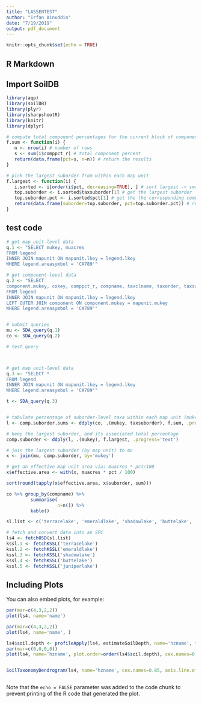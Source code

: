 ```yaml
---
title: "LASSENTEST"
author: "Irfan Ainuddin"
date: "7/19/2019"
output: pdf_document
---
```


```r
knitr::opts_chunk$set(echo = TRUE)
```

## R Markdown

## Import SoilDB
```r
library(aqp)
library(soilDB)
library(plyr)
library(sharpshootR)
library(knitr)
library(dplyr)
```

```r
# compute total component percentages for the current block of components
f.sum <- function(i) {
   n <- nrow(i) # number of rows
   s <- sum(i$comppct_r) # total component percent
   return(data.frame(pct=s, n=n)) # return the results
}

# pick the largest suborder from within each map unit
f.largest <- function(i) {
   i.sorted <- i[order(i$pct, decreasing=TRUE), ] # sort largest -> smallest
   top.suborder <- i.sorted$taxsuborder[1] # get the largest suborder
   top.suborder.pct <- i.sorted$pct[1] # get the the corresponding component percent
   return(data.frame(suborder=top.suborder, pct=top.suborder.pct)) # return results
}
```
## test code 

```r

# get map unit-level data
q.1 <- "SELECT mukey, muacres
FROM legend
INNER JOIN mapunit ON mapunit.lkey = legend.lkey
WHERE legend.areasymbol = 'CA789'"

# get component-level data
q.2 <- "SELECT 
component.mukey, cokey, comppct_r, compname, taxclname, taxorder, taxsuborder, taxgrtgroup, taxsubgrp, muname, component.chkey
FROM legend
INNER JOIN mapunit ON mapunit.lkey = legend.lkey
LEFT OUTER JOIN component ON component.mukey = mapunit.mukey
WHERE legend.areasymbol = 'CA789'"


# submit queries
mu <- SDA_query(q.1)
co <- SDA_query(q.2)

# test query



# get map unit-level data
q.3 <- "SELECT *
FROM legend
INNER JOIN mapunit ON mapunit.lkey = legend.lkey
WHERE legend.areasymbol = 'CA789'"

t <- SDA_query(q.3)


# tabulate percentage of suborder-level taxa within each map unit (mukey)
l <- comp.suborder.sums <- ddply(co, .(mukey, taxsuborder), f.sum, .progress='text')

# keep the largest suborder, and its associated total percentage
comp.suborder <- ddply(l, .(mukey), f.largest, .progress='text')

# join the largest suborder (by map unit) to mu
x <- join(mu, comp.suborder, by='mukey')

# get an effective map unit area via: muacres * pct/100
x$effective.area <- with(x, muacres * pct / 100)


```

```r
sort(round(tapply(x$effective.area, x$suborder, sum)))

co %>% group_by(compname) %>% 
         summarise( 
                   n=n()) %>% 
         kable()
```

```r
sl.list <- c('terracelake', 'emeraldlake', 'shadowlake', 'buttelake', 'juniperlake')

# fetch and convert data into an SPC
ls4 <- fetchOSD(sl.list)
kssl.1 <- fetchKSSL('terracelake')
kssl.2 <- fetchKSSL('emeraldlake')
kssl.3 <- fetchKSSL('shadowlake')
kssl.4 <- fetchKSSL('buttelake')
kssl.5 <- fetchKSSL('juniperlake')
```



## Including Plots

You can also embed plots, for example:

```r
par(mar=c(4,3,2,2))
plot(ls4, name='name')

```


```r
par(mar=c(4,3,2,2))
plot(ls4, name='name', )

```


```r
ls4$soil.depth <- profileApply(ls4, estimateSoilDepth, name='hzname', top='top', bottom='bottom')
par(mar=c(0,0,0,0))
plot(ls4, name='hzname', plot.order=order(ls4$soil.depth), cex.names=0.85, axis.line.offset=-5)


SoilTaxonomyDendrogram(ls4, name='hzname', cex.names=0.85, axis.line.offset=-5)


```


```r



```

Note that the `echo = FALSE` parameter was added to the code chunk to prevent printing of the R code that generated the plot.
